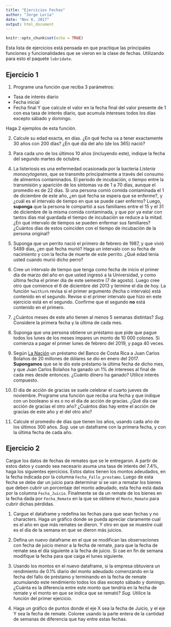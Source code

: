 ```yaml
---
title: "Ejercicios Fechas"
author: "Jorge Loría"
date: "Nov 6, 2017"
output: html_document
---
```


```r
knitr::opts_chunk$set(echo = TRUE)
```

Esta lista de ejercicios está pensada en que practique las principales funciones y funcionalidades que se vieron en la clase de fechas. Utilizando para esto el paquete `lubridate`.

## Ejercicio 1


1. Programe una función que reciba 3 parámetros:
- Tasa de interés diario
- Fecha inicial
- Fecha final
Y que calcule el valor en la fecha final del valor presente de $1$ con esa tasa de interés diario, que acumula intereses todos los días excepto sábado y domingo.

Haga 2 ejemplos de esta función.

2. Calcule su edad exacta, en días. ¿En qué fecha va a tener exactamente 30 años con 200 días? ¿En qué día del año (de los 365) nació?

3. Para cada uno de los últimos 10 años (incluyendo este), indique la fecha del segundo martes de octubre.

4. La listeriosis es una enfermedad ocasionada por la bacteria _Listeria monocytogenes_, que se transmite principalmente a través del consumo de alimentos contaminados. El periodo de incubación, o tiempo entre la transmisión y aparición de los síntomas va de 1 a 70 días, aunque el promedio es de 22 días. Si una persona comió comida contaminada el 1 de diciembre de este año, ¿en qué fecha se espera que se enferme?, y ¿cuál es el intervalo de tiempo en que se puede caer enfermo? Luego, **suponga** que la persona le compartió a sus familiares entre el 15 y el 31 de diciembre de la misma comida contaminada, y que por ya estar con tantos dias mal guardada el tiempo de incubación se reduce a la mitad. ¿En qué intervalo de tiempos se pueden enfermar sus familiares? ¿Cuántos días de estos coinciden con el tiempo de incubación de la persona original?

5. Suponga que un perrito nació el primero de febrero de 1987, y que vivió 5489 días, ¿en qué fecha murió? Haga un intervalo con su fecha de nacimiento y con la fecha de muerte de este perrito. ¿Qué edad tenía usted cuando murió dicho perro?

6. Cree un intervalo de tiempo que tenga como fecha de inicio el primer día de marzo del año en que usted ingresó a la Universidad, y como última fecha el primer día de este semestre (7 de agosto). Luego cree otro que comience el 6 de diciembre del 2013 y termine el día de hoy. La función `%within%` revisa si el primer argumento (fecha o intervalo) está contenido en el segundo. Revise si el primer intervalo que hizo en este ejercicio está en el segundo. Confirme que el segundo **no** está contenido en el primero.

7. ¿Cuántos meses de este año tienen al menos 5 semanas distintas? _Sug._ Considere la primera fecha y la última de cada mes.

8. Suponga que una persona obtiene un préstamo que pide que pague todos los lunes de los meses impares un monto de 10 000 colones. Si comienza a pagar el primer lunes de febrero del 2019, y paga 40 veces.

9. Según [La Nación](http://www.nacion.com/el-pais/politica/6-directores-del-bcr-temen-desviacion-de-prestamo-para-importar-cemento-chino/EXKKYKWRXRH3DJLV2ZPKKBULFI/story/) un préstamo del Banco de Costa Rica a Juan Carlos Bolaños de 20 millones de dólares se dio en enero del 2017. **Supongamos** que se le dio este préstamo la última fecha de dicho mes, y que Juan Carlos Bolaños ha ganado un 1% de intereses al final de cada mes desde entonces. ¿Cuánto dinero ha ganado? Utilice interés compuesto.

10. El día de acción de gracias se suele celebrar el cuarto jueves de noviembre. Programe una función que reciba una fecha y que indique con un booleano si es o no el día de acción de gracias. ¿Qué día cae acción de gracias el otro año? ¿Cuántos días hay entre el acción de gracias de este año y el del otro año?

11. Calcule el promedio de días que tienen los años, usando cada año de los últimos 300 años. _Sug._ use un dataframe con la primera fecha, y con la última fecha de cada año.

## Ejercicio 2

Cargue los datos de fechas de remates que se le entregaron. A partir de estos datos y cuando sea necesario asuma una tasa de interés del 7.4%, haga los siguientes ejercicios. Estos datos tienen los montos adeudados, en la fecha indicada por la columna `Fecha_Fallo_prestamo`. Luego de esta fecha se debe dar un juicio para determinar si se van a rematar los bienes que deben cubrir un porcentaje del monto adeudado, esta fecha está dada por la columna `Fecha_Juicio`. Finalmente se da un remate de los bienes en la fecha dada por `Fecha_Remate` en la que se obtiene el `Monto_Remate` para cubrir dichas pérdidas.

1. Cargue el dataframe y redefina las fechas para que sean fechas y no characters. Haga un gráfico donde se pueda apreciar claramente cual es el año en que más remates se dieron. Y otro en que se muestre cuál es el día de la semana en que se dieron más juicios.

2. Defina un nuevo dataframe en el que se modifican las observaciones con fecha de juicio menor a la fecha de remate, para que la fecha de remate sea el día siguiente a la fecha de juicio. Si cae en fin de semana modifique la fecha para que caiga el lunes siguiente.

3. Usando los montos en el nuevo dataframe, si la empresa obtuviera un rendimiento de 0.1% diario del monto adeudado comenzando en la fecha del fallo de préstamo y terminando en la fecha de remate acumulando este rendimiento todos los días excepto sábado y domingo. ¿Cuánta es la diferencia entre este monto que tendría en la fecha de remate y el monto en que se indica que se remató? _Sug._ Utilice la función del primer ejercicio.


4. Haga un gráfico de puntos donde el eje X sea la fecha de Juicio, y el eje Y sea la fecha de remate. Coloree usando la parte entera de la cantidad de semanas de diferencia que hay entre estas fechas.

